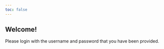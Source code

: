```yaml
---
toc: false
---
```


## Welcome!

Please login with the username and password that you have been provided.
